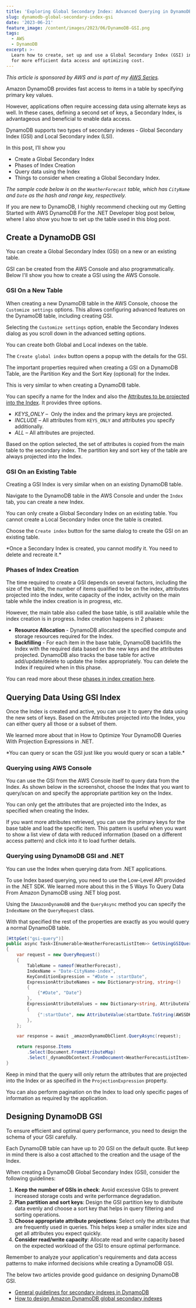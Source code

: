 ```yaml
---
title: 'Exploring Global Secondary Index: Advanced Querying in DynamoDB From .NET'
slug: dynamodb-global-secondary-index-gsi
date: '2023-06-21'
feature_image: /content/images/2023/06/DynamoDB-GSI.png
tags:
  - AWS
  - DynamoDB
excerpt: >-
  Learn how to create, set up and use a Global Secondary Index (GSI) in DynamoDB
  for more efficient data access and optimizing cost.
---
```

_This article is sponsored by AWS and is part of my [AWS Series](/tag/aws/)._

Amazon DynamoDB provides fast access to items in a table by specifying primary key values.

However, applications often require accessing data using alternate keys as well. In these cases, defining a second set of keys, a Secondary Index, is advantageous and beneficial to enable data access.

DynamoDB supports two types of secondary indexes - Global Secondary Index (GSI) and Local Secondary index (LSI).

<EmbedCard src="https://www.youtube.com/embed/KkbalFKf20A?feature=oembed" title="DynamoDB Global Secondary Index GSI | .NET ON AWS | AWS Serverless | Amazon" />

In this post, I’ll show you

-   Create a Global Secondary Index
-   Phases of Index Creation
-   Query data using the Index
-   Things to consider when creating a Global Secondary Index.

_The sample code below is on the `WeatherForecast` table, which has `CityName` and `Date` as the hash and range key, respectively._

If you are new to DynamoDB, I highly recommend checking out my Getting Started with AWS DynamoDB For the .NET Developer blog post below, where I also show you how to set up the table used in this blog post.

<BookmarkCard href="/blog/aws-dynamodb-net-core/" title="AWS DynamoDB For The .NET Developer: How To Easily Get Started" description="Learn how to get started with AWS DynamoDB with .NET Core by updating the default ASP NET Web API template to use DynamoDB as it’s data store. We will learn to do basic Creat, Read, Update and Delete operations from the API." icon="/content/images/size/w256h256/2022/10/logo-512x512.png" />

## Create a DynamoDB GSI

You can create a Global Secondary Index (GSI) on a new or an existing table.

GSI can be created from the AWS Console and also programmatically. Below I'll show you how to create a GSI using the AWS Console.

### GSI On a New Table

When creating a new DynamoDB table in the AWS Console, choose the `Customize settings` options. This allows configuring advanced features on the DynamoDB table, including creating GSI.

<ImageCard src="/content/images/2023/06/image-3.png" alt="Create Table UI in Amazon AWS Console. Select Customize settings options to create GSI along with creating your DynamoDB Table." />

Selecting the `Customize settings` option, enable the Secondary Indexes dialog as you scroll down in the advanced setting options.

You can create both Global and Local indexes on the table.

<ImageCard src="/content/images/2023/06/image-4.png" alt="Create Secondary Index option in AWS Console. You can create Global and Local Index when creating the table." />

The `Create global index` button opens a popup with the details for the GSI.

The important properties required when creating a GSI on a DynamoDB Table, are the Partition Key and the Sort Key (optional) for the Index.

This is very similar to when creating a DynamoDB table.

<ImageCard src="/content/images/2023/06/image-5.png" alt="Create GSI dialog which prompty for Partition key, Sort key, Index name and also the Attribure projections." />

You can specify a name for the Index and also the [Attributes to be projected into the Index](https://docs.aws.amazon.com/amazondynamodb/latest/developerguide/GSI.html#GSI.Projections). It provides three options.

-   _KEYS\_ONLY_ –  Only the index and the primary keys are projected.
-   _INCLUDE_ – All attributes from `KEYS_ONLY` and attributes you specify additionally.
-   _ALL_ – All attributes are projected.

Based on the option selected, the set of attributes is copied from the main table to the secondary index. The partition key and sort key of the table are always projected into the Index.

### GSI On an Existing Table

Creating a GSI Index is very similar when on an existing DynamoDB table.

Navigate to the DynamoDB table in the AWS Console and under the `Index` tab, you can create a new Index.

You can only create a Global Secondary Index on an existing table. You cannot create a Local Secondary Index once the table is created.

<ImageCard src="/content/images/2023/06/image-8.png" alt="Creating a GSI on existing table from the 'Indexes' tab under the table details in AWS Console." />

Choose the `Create index` button for the same dialog to create the GSI on an existing table.

<ImageCard src="/content/images/2023/06/image-6.png" alt="Create GSI popup with the same required details as when creating on a new table." />

<Callout type="error">
  *Once a Secondary Index is created, you cannot modify it. You need to delete and recreate it.*
</Callout>

### Phases of Index Creation

The time required to create a GSI depends on several factors, including the size of the table, the number of items qualified to be on the index, attributes projected into the index, write capacity of the index, activity on the main table while the index creation is in progress, etc.

However, the main table also called the base table, is still available while the index creation is in progress. Index creation happens in 2 phases:

-   **Resource Allocation** \- DynamoDB allocated the specified compute and storage resources required for the Index.
-   **Backfilling** \- For each item in the base table, DynamoDB backfills the Index with the required data based on the new keys and the attributes projected. DynamoDB also tracks the base table for active add/update/delete to update the Index appropriately. You can delete the Index if required when in this phase.

You can read more about these [phases in index creation here](https://docs.aws.amazon.com/amazondynamodb/latest/developerguide/GSI.OnlineOps.html#GSI.OnlineOps.Creating.Phases).

## Querying Data Using GSI Index

Once the Index is created and active, you can use it to query the data using the new sets of keys. Based on the Attributes projected into the Index, you can either query all those or a subset of them.

We learned more about that in How to Optimize Your DynamoDB Queries With Projection Expressions in .NET.

<BookmarkCard href="/blog/dynamodb-projection-expressions/" title="How to Optimize Your DynamoDB Queries With Projection Expressions in .NET" description="When reading data from a DynamoDB table, by default, it returns all of the attributes of the items. However, in some application scenarios, you might only require a subset of the attributes of the items. In these scenarios, you can use a ProjectionExpression to limit the item attributes returned a…" icon="/content/images/size/w256h256/2022/10/logo-512x512.png" />

<Callout type="tip">
  *You can query or scan the GSI just like you would query or scan a table.*
</Callout>

### Querying using AWS Console

You can use the GSI from the AWS Console itself to query data from the Index. As shown below in the screenshot, choose the Index that you want to query/scan on and specify the appropriate partition key on the Index.

<ImageCard src="/content/images/2023/06/image-9.png" alt="" />

You can only get the attributes that are projected into the Index, as specified when creating the Index.

If you want more attributes retrieved, you can use the primary keys for the base table and load the specific item. This pattern is useful when you want to show a list view of data with reduced information (based on a different access pattern) and click into it to load further details.

### Querying using DynamoDB GSI and .NET

You can use the Index when querying data from .NET applications.

To use Index based querying, you need to use the Low-Level API provided in the .NET SDK. We learned more about this in the 5 Ways To Query Data From Amazon DynamoDB using .NET blog post.

<BookmarkCard href="/blog/dynamodb-querying-dotnet/" title="5 Ways To Query Data From Amazon DynamoDB using .NET" description="Querying is an essential operation in DynamoDB. It allows you to filter and select items in your database based on your application and user needs. When moving over to DynamoDB from more traditional relational databases like SQL Server, you must understand the different ways you can retrieve data…" icon="/content/images/size/w256h256/2022/10/logo-512x512.png" />

Using the `IAmazonDynamoDB` and the `QueryAsync` method you can specify the `IndexName` on the `QueryRequest` class.

With that specified the rest of the properties are exactly as you would query a normal DynamoDB table.

```csharp
[HttpGet("gsi-query")]
public async Task<IEnumerable<WeatherForecastListItem>> GetUsingGSIQuery(DateTime startDate)
{
    var request = new QueryRequest()
    {
        TableName = nameof(WeatherForecast),
        IndexName = "Date-CityName-index",
        KeyConditionExpression = "#Date = :startDate",
        ExpressionAttributeNames = new Dictionary<string, string>()
        {
            {"#Date", "Date"}
        },
        ExpressionAttributeValues = new Dictionary<string, AttributeValue>()
        {
            {":startDate", new AttributeValue(startDate.ToString(AWSSDKUtils.ISO8601DateFormat))},
        },
    };

    var response = await _amazonDynamoDbClient.QueryAsync(request);

    return response.Items
        .Select(Document.FromAttributeMap)
        .Select(_dynamoDbContext.FromDocument<WeatherForecastListItem>);
}
```

Keep in mind that the query will only return the attributes that are projected into the Index or as specified in the `ProjectionExpression` property.

You can also perform pagination on the Index to load only specific pages of information as required by the application.

<BookmarkCard href="/blog/dynamodb-pagination/" title="3 Different Ways To Do Data Pagination from Amazon DynamoDB Using .NET" description="DynamoDB charges for reading, writing, and storing data in your DynamoDB tables. As a rule of thumb, when querying data, you can consider that each record that you retrieve from the database has a direct cost attached to it. Limiting the items you retrieve has a direct impact on saving" icon="/content/images/size/w256h256/2022/10/logo-512x512.png" />

## Designing DynamoDB GSI

To ensure efficient and optimal query performance, you need to design the schema of your GSI carefully.

Each DynamoDB table can have up to 20 GSI on the default quote. But keep in mind there is also a cost attached to the creation and the usage of the Index.

When creating a DynamoDB Global Secondary Index (GSI), consider the following guidelines:

1.  **Keep the number of GSIs in check**: Avoid excessive GSIs to prevent increased storage costs and write performance degradation.
2.  **Plan partition and sort keys**: Design the GSI partition key to distribute data evenly and choose a sort key that helps in query filtering and sorting operations.
3.  **Choose appropriate attribute projections**: Select only the attributes that are frequently used in queries. This helps keep a smaller index size and get all attributes you expect quickly.
4.  **Consider read/write capacity**: Allocate read and write capacity based on the expected workload of the GSI to ensure optimal performance.

Remember to analyze your application's requirements and data access patterns to make informed decisions while creating a DynamoDB GSI.

The below two articles provide good guidance on designing DynamoDB GSI.

-   [General guidelines for secondary indexes in DynamoDB](https://docs.aws.amazon.com/amazondynamodb/latest/developerguide/bp-indexes-general.html)
-   [How to design Amazon DynamoDB global secondary indexes](https://aws.amazon.com/blogs/database/how-to-design-amazon-dynamodb-global-secondary-indexes/)
